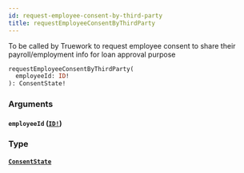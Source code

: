 ```yaml
---
id: request-employee-consent-by-third-party
title: requestEmployeeConsentByThirdParty
---
```


To be called by Truework to request employee consent to share their payroll/employment info for
loan approval purpose

```graphql
requestEmployeeConsentByThirdParty(
  employeeId: ID!
): ConsentState!

```

### Arguments

#### `employeeId` ([`ID!`](/docs/partners/truework/scalars/id))

### Type

#### [`ConsentState`](/docs/partners/truework/enums/consent-state)
